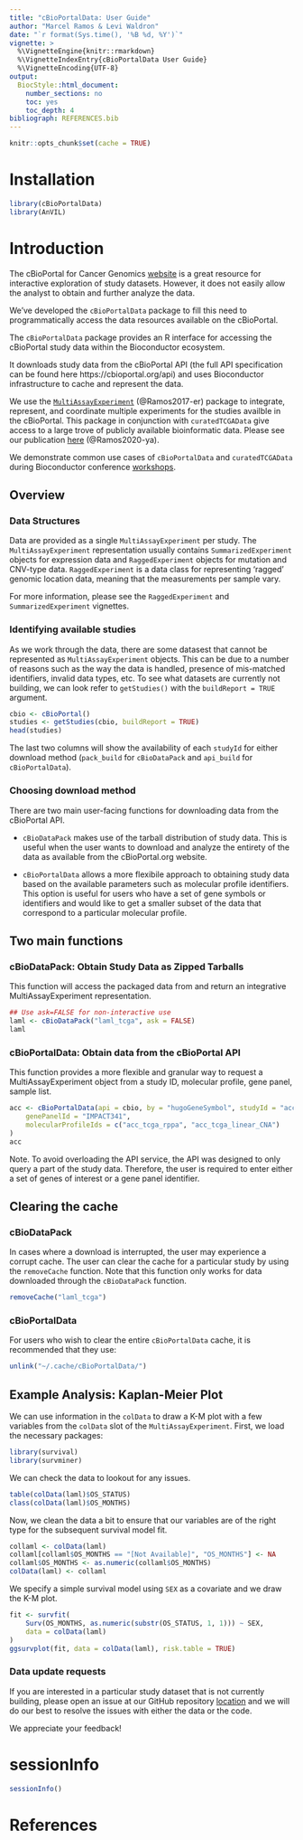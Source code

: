 ```yaml
---
title: "cBioPortalData: User Guide"
author: "Marcel Ramos & Levi Waldron"
date: "`r format(Sys.time(), '%B %d, %Y')`"
vignette: >
  %\VignetteEngine{knitr::rmarkdown}
  %\VignetteIndexEntry{cBioPortalData User Guide}
  %\VignetteEncoding{UTF-8}
output:
  BiocStyle::html_document:
    number_sections: no
    toc: yes
    toc_depth: 4
bibliograph: REFERENCES.bib
---
```


```r
knitr::opts_chunk$set(cache = TRUE)
```

# Installation

```r
library(cBioPortalData)
library(AnVIL)
```

# Introduction

The cBioPortal for Cancer Genomics [website](https://cbioportal.org) is a great
resource for interactive exploration of study datasets. However, it does not
easily allow the analyst to obtain and further analyze the data.

We've developed the `cBioPortalData` package to fill this need to
programmatically access the data resources available on the cBioPortal.

The `cBioPortalData` package provides an R interface for accessing the
cBioPortal study data within the Bioconductor ecosystem.

It downloads study data from the cBioPortal API (the full API specification can
be found here https://cbioportal.org/api) and uses Bioconductor infrastructure
to cache and represent the data.

We use the [`MultiAssayExperiment`][1] (@Ramos2017-er) package to integrate,
represent, and coordinate multiple experiments for the studies availble in the
cBioPortal. This package in conjunction with `curatedTCGAData` give access to
a large trove of publicly available bioinformatic data. Please see our
publication [here][2] (@Ramos2020-ya).

[1]: https://dx.doi.org/10.1158/0008-5472.CAN-17-0344
[2]: https://dx.doi.org/10.1200/CCI.19.00119

We demonstrate common use cases of `cBioPortalData` and `curatedTCGAData`
during Bioconductor conference
[workshops](https://waldronlab.io/MultiAssayWorkshop/).

## Overview

### Data Structures

Data are provided as a single `MultiAssayExperiment` per study. The
`MultiAssayExperiment` representation usually contains `SummarizedExperiment`
objects for expression data and `RaggedExperiment` objects for mutation and
CNV-type data.  `RaggedExperiment` is a data class for representing 'ragged'
genomic location data, meaning that the measurements per sample vary.

For more information, please see the `RaggedExperiment` and
`SummarizedExperiment` vignettes.


### Identifying available studies

As we work through the data, there are some datasest that cannot be represented
as `MultiAssayExperiment` objects. This can be due to a number of reasons such
as the way the data is handled, presence of mis-matched identifiers, invalid
data types, etc. To see what datasets are currently not building, we can
look refer to `getStudies()` with the `buildReport = TRUE` argument.

```r
cbio <- cBioPortal()
studies <- getStudies(cbio, buildReport = TRUE)
head(studies)
```

The last two columns will show the availability of each `studyId` for
either download method (`pack_build` for `cBioDataPack` and `api_build` for
`cBioPortalData`).

### Choosing download method

There are two main user-facing functions for downloading data from the
cBioPortal API.

* `cBioDataPack` makes use of the tarball distribution of study data. This is
useful when the user wants to download and analyze the entirety of the data as
available from the cBioPortal.org website.

* `cBioPortalData` allows a more flexibile approach to obtaining study data
based on the available parameters such as molecular profile identifiers. This
option is useful for users who have a set of gene symbols or identifiers and
would like to get a smaller subset of the data that correspond to a particular
molecular profile.

## Two main functions

### cBioDataPack: Obtain Study Data as Zipped Tarballs

This function will access the packaged data from \url{cBioPortal.org/datasets}
and return an integrative MultiAssayExperiment representation.

```r
## Use ask=FALSE for non-interactive use
laml <- cBioDataPack("laml_tcga", ask = FALSE)
laml
```

### cBioPortalData: Obtain data from the cBioPortal API

This function provides a more flexible and granular way to request a
MultiAssayExperiment object from a study ID, molecular profile, gene panel,
sample list.

```r
acc <- cBioPortalData(api = cbio, by = "hugoGeneSymbol", studyId = "acc_tcga",
    genePanelId = "IMPACT341",
    molecularProfileIds = c("acc_tcga_rppa", "acc_tcga_linear_CNA")
)
acc
```

Note. To avoid overloading the API service, the API was designed to only query
a part of the study data. Therefore, the user is required to enter either a set
of genes of interest or a gene panel identifier.

## Clearing the cache

### cBioDataPack

In cases where a download is interrupted, the user may experience a corrupt
cache. The user can clear the cache for a particular study by using the
`removeCache` function. Note that this function only works for data downloaded
through the `cBioDataPack` function.

```r
removeCache("laml_tcga")
```

### cBioPortalData

For users who wish to clear the entire `cBioPortalData` cache, it is
recommended that they use:

```r
unlink("~/.cache/cBioPortalData/")
```

## Example Analysis: Kaplan-Meier Plot

We can use information in the `colData` to draw a K-M plot with a few
variables from the `colData` slot of the `MultiAssayExperiment`. First, we load
the necessary packages:

```r
library(survival)
library(survminer)
```

We can check the data to lookout for any issues.

```r
table(colData(laml)$OS_STATUS)
class(colData(laml)$OS_MONTHS)
```

Now, we clean the data a bit to ensure that our variables are of the right type
for the subsequent survival model fit.

```r
collaml <- colData(laml)
collaml[collaml$OS_MONTHS == "[Not Available]", "OS_MONTHS"] <- NA
collaml$OS_MONTHS <- as.numeric(collaml$OS_MONTHS)
colData(laml) <- collaml
```

We specify a simple survival model using `SEX` as a covariate and we draw
the K-M plot.

```r
fit <- survfit(
    Surv(OS_MONTHS, as.numeric(substr(OS_STATUS, 1, 1))) ~ SEX,
    data = colData(laml)
)
ggsurvplot(fit, data = colData(laml), risk.table = TRUE)
```

### Data update requests

If you are interested in a particular study dataset that is not currently
building, please open an issue at our GitHub repository
[location](https://github.com/waldronlab/cBioPortalData/issues) and we will
do our best to resolve the issues with either the data or the code.

We appreciate your feedback!

# sessionInfo

```r
sessionInfo()
```

# References

